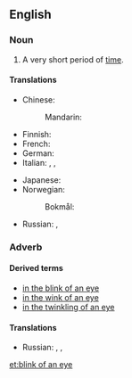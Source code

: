 ==English==

===Noun===
{{head|en|noun|head=[[blink]] of an [[eye]]}}

# {{lb|en|idiomatic}} A very short period of [[time]].

====Translations====
{{trans-top|very short period of time}}
* Chinese:
*: Mandarin: {{t+|cmn|眨眼|tr=zhǎyǎn|sc=Hani}}
* Finnish: {{t+|fi|silmänräpäys}}
* French: {{t+|fr|clin d'œil|m}}
* German: {{t+|de|Augenblick|m}}
* Italian: {{t|it|batter d'occhio|m}}, {{t|it|batter d'occhi|m}}, {{t|it|battito di ciglia|m}}
{{trans-mid}}
* Japanese: {{t|ja|あっという間|tr=あっというま, a-tto iu ma|sc=Jpan}} {{qualifier|the time it takes to say "Ah!"}}
* Norwegian:
*: Bokmål: {{t+|nb|øyeblikk|n}}
* Russian: {{t+|ru|мгнове́ние о́ка|n}}, {{t+|ru|мгнове́ние|n}}
{{trans-bottom}}

===Adverb===
{{en-adv|-}}

==== Derived terms ====
* [[in the blink of an eye]]
* [[in the wink of an eye]]
* [[in the twinkling of an eye]]

====Translations====
{{trans-top}}
* Russian: {{t+|ru|в один миг}}, {{t+|ru|оглянуться не успеешь}}, {{t+|ru|не успеешь глазом моргнуть}}
{{trans-mid}}
{{trans-bottom}}

[[et:blink of an eye]]